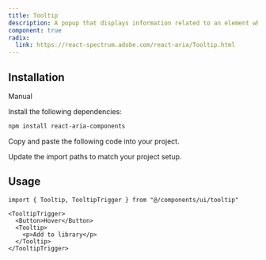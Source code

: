 ```yaml
---
title: Tooltip
description: A popup that displays information related to an element when the element receives keyboard focus or the mouse hovers over it.
component: true
radix:
  link: https://react-spectrum.adobe.com/react-aria/Tooltip.html
---
```


<ComponentPreview name="tooltip-demo" />

## Installation

<Tabs defaultValue="manual">

<TabsList>
  <TabsTrigger value="manual">Manual</TabsTrigger>
</TabsList>

<TabsContent value="manual">

<Steps>

<Step>Install the following dependencies:</Step>

```bash
npm install react-aria-components
```

<Step>Copy and paste the following code into your project.</Step>

<ComponentSource name="tooltip" />

<Step>Update the import paths to match your project setup.</Step>

</Steps>

</TabsContent>

</Tabs>

## Usage

```tsx
import { Tooltip, TooltipTrigger } from "@/components/ui/tooltip"
```

```tsx
<TooltipTrigger>
  <Button>Hover</Button>
  <Tooltip>
    <p>Add to library</p>
  </Tooltip>
</TooltipTrigger>
```
